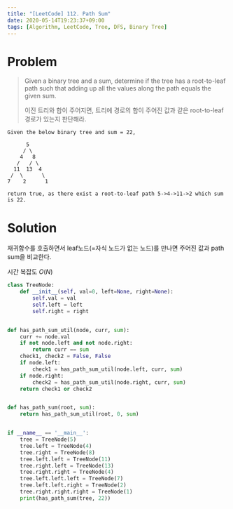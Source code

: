 ```yaml
---
title: "[LeetCode] 112. Path Sum"
date: 2020-05-14T19:23:37+09:00
tags: [Algorithm, LeetCode, Tree, DFS, Binary Tree]
---
```


# Problem

> Given a binary tree and a sum, determine if the tree has a root-to-leaf path such that adding up all the values along the path equals the given sum.
>
> 이진 트리와 합이 주어지면, 트리에 경로의 합이 주어진 값과 같은 root-to-leaf 경로가 있는지 판단해라.

```
Given the below binary tree and sum = 22,

      5
     / \
    4   8
   /   / \
  11  13  4
 /  \      \
7    2      1

return true, as there exist a root-to-leaf path 5->4->11->2 which sum is 22.
```

# Solution

재귀함수를 호출하면서 leaf노드(=자식 노드가 없는 노드)를 만나면 주어진 값과 path sum을 비교한다.

시간 복잡도 $O(N)$

```py
class TreeNode:
    def __init__(self, val=0, left=None, right=None):
        self.val = val
        self.left = left
        self.right = right


def has_path_sum_util(node, curr, sum):
    curr += node.val
    if not node.left and not node.right:
        return curr == sum
    check1, check2 = False, False
    if node.left:
        check1 = has_path_sum_util(node.left, curr, sum)
    if node.right:
        check2 = has_path_sum_util(node.right, curr, sum)
    return check1 or check2


def has_path_sum(root, sum):
    return has_path_sum_util(root, 0, sum)


if __name__ == '__main__':
    tree = TreeNode(5)
    tree.left = TreeNode(4)
    tree.right = TreeNode(8)
    tree.left.left = TreeNode(11)
    tree.right.left = TreeNode(13)
    tree.right.right = TreeNode(4)
    tree.left.left.left = TreeNode(7)
    tree.left.left.right = TreeNode(2)
    tree.right.right.right = TreeNode(1)
    print(has_path_sum(tree, 22))
```
